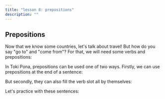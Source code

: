 ```yaml
---
title: "lesson 8: prepositions"
description: ""
---
```



## Prepositions

Now that we know some countries, let's talk about travel! But how do you say "go to" and "come from"? For that, we will need some verbs and prepositions:

<List>
    <Word sl="weka" m="absent, away; to remove, to go away"></Word>
    <Word sl="pana" m="to give, to put"></Word>
    <Word sl="kama" m="to come, to arrive"></Word>
    <Word sl="awen" m="to stay, to remain"></Word>
    <Word sl="tawa" m="to, towards"></Word>
    <Word sl="lon" m="at, in"></Word>
    <Word sl="tan" m="from, because of"></Word>
</List>

In Toki Pona, prepositions can be used one of two ways. Firstly, we can use prepositions at the end of a sentence:

<List>
  <Sentence
    sl="mi pana e waso tawa kasi."
    m="I put a bird onto a tree."
  />
  <Sentence
    sl="waso li awen lon kasi."
    m="The bird remains on a tree."
  />
  <Sentence
    sl="sina weka e waso tan kasi."
    m="You remove the bird from the tree."
  />
</List>

But secondly, they can also fill the verb slot all by themselves:

<List>
  <Sentence
    sl="jan Ema li tawa ma Nijon."
    m="Emma goes to Japan."
  />
  <Sentence
    sl="jan Nina li lon ma Lusi."
    m="Nina is in Russia."
  />
  <Sentence
    sl="jan Mili li tan ma Kanse."
    m="Millie is from France."
  />
</List>

Let's practice with these sentences:

<List>
  <Sentence
    sl="mi tawa ma kasi."
    m="I go to the plant land. (perhaps the forest.)"
  />
  <Sentence
    sl="sona li weka tan mi."
    m="Knowledge went away from me. (I forgot.)"
  />
  <Sentence
    sl="soweli lili li pona tawa mi."
    m="Small animals are good to me. (I like small animals.)"
  />
  <Sentence
    sl="jan Nowa li toki tawa jan Ema."
    m="Noah speaks to Emma."
  />
  <Sentence
    sl="jan li toki Tosi lon ma Tosi."
    m="People speak German in Germany."
  />
</List>
